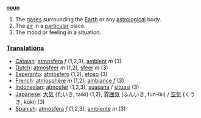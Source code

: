 '''[[noun]]'''

# The [[gas]]es surrounding the [[Earth]] or any [[astrological]] body.
# The [[air]] in a [[particular]] place.
# The mood or feeling in a situation.

===[[Translation]]s===
*[[Catalan]]: [[atmosfera]] ''f'' (1,2,3), [[ambient]] ''m'' (3)
*[[Dutch]]: [[atmosfeer]] ''m'' (1,2), [[sfeer]] ''m'' (3)
*[[Esperanto]]: [[atmosfero]] (1,2), [[etoso]] (3)
*[[French]]: [[atmosphère]] ''m'' (1,2), [[ambiance]] ''f'' (3)
*[[Indonesian]]: [[atmosfer]] (1,2,3), [[suasana]] / [[situasi]] (3)
*[[Japanese]]: [[大気]] (たいき, taiki) (1,2), [[雰囲気]] (ふんいき, fun-iki) / [[空気]] (くうき, kūki) (3)
*[[Spanish]]: [[atmósfera]] ''f'' (1,2,3), [[ambiente]] ''m'' (3)